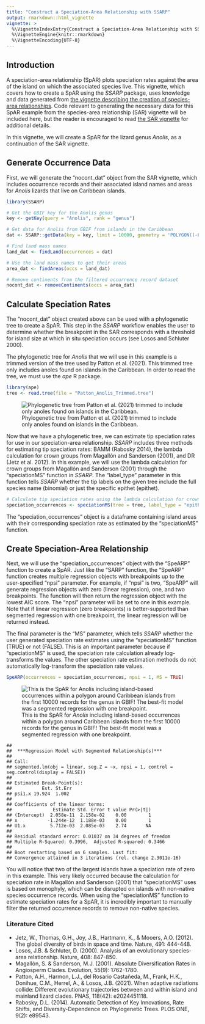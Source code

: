 ```yaml
---
title: "Construct a Speciation-Area Relationship with SSARP"
output: rmarkdown::html_vignette
vignette: >
  %\VignetteIndexEntry{Construct a Speciation-Area Relationship with SSARP}
  %\VignetteEngine{knitr::rmarkdown}
  %\VignetteEncoding{UTF-8}
---
```




## Introduction

A speciation-area relationship (SpAR) plots speciation rates against the area of the island on which the associated species live. This vignette, which covers how to create a SpAR using the *SSARP* package, uses knowledge and data generated from [the vignette describing the creation of species-area relationships](https://kmartinet.github.io/SSARP/articles/Create_SAR.html). Code relevant to generating the necessary data for this SpAR example from the species-area relationship (SAR) vignette will be included here, but the reader is encouraged to read [the SAR vignette](https://kmartinet.github.io/SSARP/articles/Create_SAR.html) for additional details.

In this vignette, we will create a SpAR for the lizard genus *Anolis*, as a continuation of the SAR vignette.

## Generate Occurrence Data
First, we will generate the "nocont_dat" object from the SAR vignette, which includes occurrence records and their associated island names and areas for *Anolis* lizards that live on Caribbean islands.


``` r
library(SSARP)

# Get the GBIF key for the Anolis genus
key <- getKey(query = "Anolis", rank = "genus")

# Get data for Anolis from GBIF from islands in the Caribbean
dat <- SSARP::getData(key = key, limit = 10000, geometry = 'POLYGON((-84.8 23.9, -84.7 16.4, -65.2 13.9, -63.1 11.0, -56.9 15.5, -60.5 21.9, -79.3 27.8, -79.8 24.8, -84.8 23.9))')

# Find land mass names
land_dat <- findLand(occurrences = dat)

# Use the land mass names to get their areas
area_dat <- findAreas(occs = land_dat)

# Remove continents from the filtered occurrence record dataset
nocont_dat <- removeContinents(occs = area_dat)
```


## Calculate Speciation Rates
The “nocont_dat” object created above can be used with a phylogenetic tree to create a SpAR. This step in the *SSARP* workflow enables the user to determine whether the breakpoint in the SAR corresponds with a threshold for island size at which in situ speciation occurs (see Losos and Schluter 2000). 

The phylogenetic tree for *Anolis* that we will use in this example is a trimmed version of the tree used by Patton et al. (2021). This trimmed tree only includes anoles found on islands in the Caribbean. In order to read the tree, we must use the *ape* R package.



``` r
library(ape)
tree <- read.tree(file = "Patton_Anolis_Trimmed.tree")
```
![Phylogenetic tree from Patton et al. (2021) trimmed to include only anoles found on islands in the Caribbean.](anolis_tree.png)

Now that we have a phylogenetic tree, we can estimate tip speciation rates for use in our speciation-area relationship. *SSARP* includes three methods for estimating tip speciation rates: BAMM (Rabosky 2014), the lambda calculation for crown groups from Magallόn and Sanderson (2001), and DR (Jetz et al. 2012). In this example, we will use the lambda calculation for crown groups from Magallόn and Sanderson (2001) through the "speciationMS" function in *SSARP*. The "label_type" parameter in this function tells *SSARP* whether the tip labels on the given tree include the full species name (binomial) or just the specific epithet (epithet).


``` r
# Calculate tip speciation rates using the lambda calculation for crown groups from Magallόn and Sanderson (2001)
speciation_occurrences <- speciationMS(tree = tree, label_type = "epithet", occurrences = nocont_dat)
```

The “speciation_occurrences” object is a dataframe containing island areas with their corresponding speciation rate as estimated by the “speciationMS” function.

## Create Speciation-Area Relationship
Next, we will use the “speciation_occurrences” object with the “SpeARP” function to create a SpAR. Just like the “SARP” function, the "SpeARP" function creates multiple regression objects with breakpoints up to the user-specified “npsi” parameter. For example, if “npsi” is two, “SpeARP” will generate regression objects with zero (linear regression), one, and two breakpoints. The function will then return the regression object with the lowest AIC score. The “npsi” parameter will be set to one in this example. Note that if linear regression (zero breakpoints) is better-supported than segmented regression with one breakpoint, the linear regression will be returned instead.

The final parameter is the “MS” parameter, which tells *SSARP* whether the user generated speciation rate estimates using the “speciationMS” function (TRUE) or not (FALSE). This is an important parameter because if “speciationMS” is used, the speciation rate calculation already log-transforms the values. The other speciation rate estimation methods do not automatically log-transform the speciation rate values.


``` r
SpeARP(occurrences = speciation_occurrences, npsi = 1, MS = TRUE)
```

![This is the SpAR for *Anolis* including island-based occurrences within a polygon around Caribbean islands from the first 10000 records for the genus in GBIF! The best-fit model was a segmented regression with one breakpoint.](anolis_SpAR-1.png)

```
## 
## 	***Regression Model with Segmented Relationship(s)***
## 
## Call: 
## segmented.lm(obj = linear, seg.Z = ~x, npsi = 1, control = seg.control(display = FALSE))
## 
## Estimated Break-Point(s):
##           Est. St.Err
## psi1.x 19.924  1.002
## 
## Coefficients of the linear terms:
##               Estimate Std. Error t value Pr(>|t|)
## (Intercept)  2.058e-11  2.158e-02    0.00        1
## x           -1.244e-12  1.188e-03    0.00        1
## U1.x         5.712e-03  2.085e-03    2.74       NA
## 
## Residual standard error: 0.01037 on 34 degrees of freedom
## Multiple R-Squared: 0.3996,  Adjusted R-squared: 0.3466 
## 
## Boot restarting based on 6 samples. Last fit:
## Convergence attained in 3 iterations (rel. change 2.3011e-16)
```


You will notice that two of the largest islands have a speciation rate of zero in this example. This very likely occurred because the calculation for speciation rate in Magallόn and Sanderson (2001) that “speciationMS” uses is based on monophyly, which can be disrupted on islands with non-native species occurrence records. When using the "speciationMS" function to estimate speciation rates for a SpAR, it is incredibly important to manually filter the returned occurrence records to remove non-native species.


### Literature Cited

* Jetz, W., Thomas, G.H., Joy, J.B., Hartmann, K., & Mooers, A.O. (2012). The global diversity of birds in space and time. Nature, 491: 444-448.
* Losos, J.B. & Schluter, D. (2000). Analysis of an evolutionary species-area relationship. Nature, 408: 847-850.
* Magallόn, S. & Sanderson, M.J. (2001). Absolute Diversification Rates in Angiosperm Clades. Evolution, 55(9): 1762-1780.
* Patton, A.H., Harmon, L.J., del Rosario Castañeda, M., Frank, H.K., Donihue, C.M., Herrel, A., & Losos, J.B. (2021). When adaptive radiations collide: Different evolutionary trajectories between and within island and mainland lizard clades. PNAS, 118(42): e2024451118.
* Rabosky, D.L. (2014). Automatic Detection of Key Innovations, Rate Shifts, and Diversity-Dependence on Phylogenetic Trees. PLOS ONE, 9(2): e89543.
